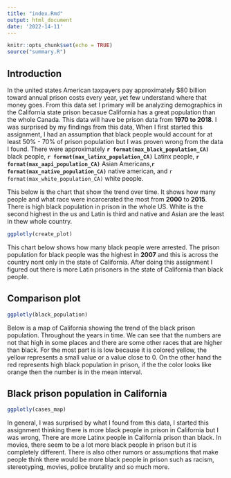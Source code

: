 ```yaml
---
title: "index.Rmd"
output: html_document
date: '2022-14-11'
---
```


```r
knitr::opts_chunk$set(echo = TRUE)
source("summary.R")
```

## Introduction
In the united states American taxpayers pay approximately $80 billion toward annual prison costs every year, yet few understand where that money goes. From this data set I primary will be analyzing demographics in the California state prison becasue California has a great population than the whole Canada. This data will have be prison data from **1970 to 2018**. I was surprised by my findings from this data, When I first started this assignment, I had an assumption that black people would account for at least 50% - 70% of prison population but I was proven wrong from the data I found. There were approximately **`r format(max_black_population_CA)`** black people, **`r format(max_latinx_population_CA)`** Latinx people, **`r format(max_aapi_population_CA)`** Asian Americans,**`r format(max_native_population_CA)`** native american, and `r format(max_white_population_CA)` white people.

This below is the chart that show the trend over time. It shows how many people and what race were incarcerated the most from **2000** to **2015**. There is high black population in prison in the whole US. White is the second highest in the us and Latin is third and native and Asian are the least in thew whole country.

```r
ggplotly(create_plot)
```


This chart below shows how many black people were arrested. The prison population for black people was the highest in **2007** and this is across the country nont only in the state of California. After doing this assignment I figured out there is more Latin prisoners in the state of California than black people. 

## Comparison plot

```r
ggplotly(black_population)
```

Below is a map of California showing the trend of the black prison population. Throughout the years in time. We can see that the numbers are not that high in some places and there are some other races that are higher than black. For the most part is is low because it is colored yellow, the yellow represents a small value or a value close to 0. On the other hand the red represents high black population in prison, if the the color looks like orange then the number is in the mean interval.

## Black prison population in California

```r
ggplotly(cases_map)
```

In general, I was surprised by what I found from this data, I started this assignment thinking there is more black people in prison in California but I was wrong, There are more Latinx people in California prison than black. In movies, there seem to be a  lot more black people in prison but it is completely different. There is also other rumors or assumptions that make people think there would be more black people in prison such as racism, stereotyping, movies, police brutality and so much more.




